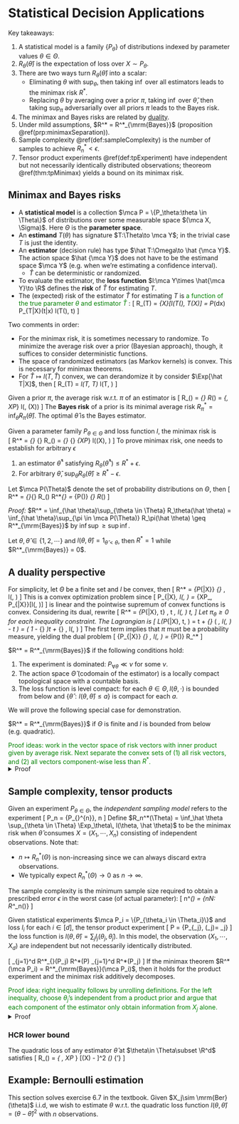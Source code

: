 # Statistical Decision Applications 

Key takeaways:

1. A statistical model is a family $\{P_\theta\}$ of distributions indexed 
    by parameter values $\theta \in \Theta$. 
2. $R_\theta(\hat \theta)$ is the expectation of loss over $X\sim P_\theta$. 
3. There are two ways turn $R_\theta(\hat\theta)$ into a scalar: 
    - Eliminating $\theta$ with $\sup_\theta$, then taking $\inf$ 
    over all estimators leads to the minimax risk $R^*$. 
    - Replacing $\theta$ by averaging over a prior $\pi$, 
    taking $\inf$ over $\hat \theta$, then taking $\sup_\pi$ adversarially 
    over all priors $\pi$ leads to the Bayes risk. 
4. The minimax and Bayes risks are related by [duality](minimaxDual). 
5. Under mild assumptions, $R^* = R^*_{\mrm{Bayes}}$ 
    (proposition \@ref(prp:minimaxSeparation)). 
6. Sample complexity \@ref(def:sampleComplexity) is the number of samples 
    to achieve $R^*_n< \epsilon$. 
7. Tensor product experiments \@ref(def:tpExperiment) 
    have independent but not necessarily identically distributed observations; 
    theoreom \@ref(thm:tpMinimax) yields a bound on its minimax risk. 
    

## Minimax and Bayes risks {-}

- A **statistical model** is a collection 
    $\mca P = \{P_\theta:\theta \in \Theta\}$ of distributions 
    over some measurable space $(\mca X, \Sigma)$. 
    Here $\Theta$ is the **parameter space**. 
- An **estimand** $T(\theta)$ has signature $T:\Theta\to \mca Y$; 
    in the trivial case $T$ is just the identity. 
- An **estimator** (decision rule) has type $\hat T:\Omega\to \hat {\mca Y}$. 
    The action space $\hat {\mca Y}$ does not have to be 
    the estimand space $\mca Y$ (e.g. when we're estimating a confidence interval). 
    - $\hat T$ can be deterministic or randomized. 
- To evaluate the estimator, the **loss function** $l:\mca Y\times \hat{\mca Y}\to \R$ 
    defines the **risk** of $\hat T$ for estimating $T$. 
- The (expected) risk of the estimator $\hat T$ for estimating $T$ is 
    <span style="color:green">a function of the true parameter $\theta$ 
    and estimator $\hat T$ </span>: 
\[ 
    R_\theta(\hat T) 
    = \Exp_{X\sim \theta}[l(T(\theta), \hat T(X)] 
    = \int P_\theta(dx) P_{\hat T|X}(\hat t|x) l(T(\theta), \hat t)
\] 

Two comments in order: 

- For the minimax risk, it is sometimes necessary to 
randomize. To minimize the average risk over a prior (Bayesian approach), 
though, it suffices to consider deterministic functions. 
- The space of randomized estimators (as Markov kernels) is convex. 
This is necessary for minimax theorems. 
- For $\hat T\mapsto l(T, \hat T)$ convex, we can derandomize 
    it by consider $\Exp[\hat T|X]$, then 
    \[ 
        R_\theta(\hat T) = \Exp_\theta l(T, \hat T) \geq 
        \Exp_\theta l(T, \Exp[\hat T|X])
    \] 

:::{.definition name="Bayes risk"}
Given a prior $\pi$, the average risk w.r.t. $\pi$ 
of an estimator is 
\[ 
    R_\pi(\hat \theta) 
    = \Exp_{\theta \sim \pi} R_\theta(\hat \theta) 
    = \Exp_{\theta \sim \pi, X\sim P_\theta} l(\theta, \hat \theta(X))
\] 
The **Bayes risk** of a prior is its minimal average risk 
$R_\pi^* = \inf_{\hat \theta} R_\pi(\hat \theta)$. 
The optimal $\hat \theta$ is the Bayes estimator. 
:::

:::{.definition name="minimax risk"}
Given a parameter family $P_{\theta\in \Theta}$ and 
loss function $l$, the minimax risk is  
\[ 
    R^* = \inf_{\hat \theta} \sup_{\theta \in \Theta} 
    R_\theta(\hat \theta) 
    = \inf_{\hat \theta} \sup_{\theta \in \Theta} 
    \Exp_{X\sim P_\theta} l(\hat \theta(X), \theta)
\] 
To prove minimax risk, one needs to establish for arbitrary $\epsilon$ 

1. an estimator $\hat \theta^*$ satisfying 
    $R_\theta(\hat \theta^*)\leq R^*+\epsilon$. 
2. For arbitrary $\hat \theta$, 
    $\sup_{\theta} R_\theta(\hat \theta)\geq R^*-\epsilon$. 
:::


:::{.theorem name="duality between minimax and Bayes risk"}
Let $\mca P(\Theta)$ denote the set of probability distributions 
on $\Theta$, then 
\[ 
    R^* = \inf_{\hat \theta}\sup_{\theta \in \Theta} R_\theta(\hat \theta)
    \geq R^*_{\mrm{Bayes}} 
    = \sup_{\pi \in \mca P(\theta)} \inf_{\hat \theta} 
    R_\pi(\hat \theta)
\] 
:::
_Proof:_ $R^* = \inf_{\hat \theta}\sup_{\theta \in \Theta} R_\theta(\hat \theta)
= \inf_{\hat \theta}\sup_{\pi \in \mca P(\Theta)} R_\pi(\hat \theta)
\geq R^*_{\mrm{Bayes}}$ by $\inf\sup \geq \sup\inf$. 

:::{.example name="strict inequality"}
Let $\theta, \hat \theta \in \{1, 2, \cdots\}$ and 
$l(\theta, \hat \theta) = 1_{\hat \theta < \theta}$, then 
$R^* = 1$ while $R^*_{\mrm{Bayes}} = 0$. 
:::

## A duality perspective {#minimaxDual -}

For simplicity, let $\Theta$ be a finite set and $l$ be convex, then 
\[ 
    R^* = \min_{P_{\hat \theta|X}} \max_{\theta \in \Theta} 
    \Exp_\theta \, l(\theta, \hat \theta)
\] 
This is a convex optimization problem since 
\[ 
    P_{\hat \theta|X}\mapsto \Exp_\theta \, l(\theta, \hat \theta)
    = \Exp_{X\sim P_\theta, \hat \theta\sim 
    P_{\hat \theta|X}}[l(\theta, \hat \theta)]
\] 
is linear and the pointwise supremum of convex functions is convex. 
Considering its dual, rewrite 
\[ 
    R^* = \min_{P_{\hat \theta|X}, t} \, t\quad \text{s.t. } 
    \Exp_\theta\, l(\theta, \hat \theta) \leq t, \quad \forall \theta \in \Theta 
\] 
Let $\pi_\theta\geq 0$ for each inequality constraint. 
The Lagrangian is 
\[ 
    \mca L(P_{\hat \theta|X}, t, \pi) 
    = t + \sum_{\theta \in \Theta} \pi_\theta\cdot \left(
        \Exp_\theta\, l(\theta, \hat \theta) - t 
    \right) = \left(
        1 - \sum_{\theta \in \Theta} \pi_\theta 
    \right)t + \sum_{\theta \in \Theta} \pi_\theta \Exp_\theta\, l(\theta, \hat \theta)
\] 
The first term implies that $\pi$ must be a probability measure, 
yielding the dual problem 
\[ 
    \max_\pi \min_{P_{\hat \theta|X}} 
    \sum_{\theta \in \Theta} \pi_\theta \Exp_\theta\, l(\theta, \hat \theta)
    = \max_{\pi \in \mca P(\Theta)} R_\pi^*
\] 

:::{.theorem name="general minimax equality"}
$R^* = R^*_{\mrm{Bayes}}$ if the following conditions hold: 

1. The experiment is dominated: $P_{\forall \theta} \ll \nu$ for some $\nu$. 
2. The action space $\hat \Theta$ (codomain of the estimator) 
    is a locally compact topological space with a countable basis. 
3. The loss function is level compact: for each $\theta\in \Theta, l(\theta, \cdot)$
    is bounded from below and $\{\hat \theta:l(\theta, \hat \theta)\leq a\}$ 
    is compact for each $a$. 
:::

We will prove the following special case for demonstration. 

:::{.proposition #minimaxSeparation name="special minimax equality"}
$R^* = R^*_{\mrm{Bayes}}$ if 
$\Theta$ is finite and $l$ is bounded from below (e.g. quadratic). 
:::
<span style="color:green">
Proof ideas: work in the vector space of risk vectors 
with inner product given by average risk. Next 
separate the convex sets of (1) all risk vectors, and (2) 
all vectors component-wise less than $R^*$.  
</span>
<details>
<summary>Proof</summary>
- First consider the edge case $R^*=\infty \iff R^*_{\mrm{Bayes}} = \infty$; 
this is established by considering the uniform prior $\pi$ on $\Theta$. 
- Next consider $R^*<\infty$. Given an estimator $\hat \theta$, denote its 
risk vector $R(\hat \theta)_\theta = \Exp_{X\sim P_\theta} l(\theta, \hat \theta)$ 
with components in $\theta$. 
- The average risk is given by the inner product $\la R(\hat \theta), \pi\ra$. 
- Define the set $S$ of all possible risk vectors for randomized estimators; 
Note that $S$ is convex because linear interpolations of risk vectors 
are given by mixtures of their corresponding random estimators. 
- The set $T=\{t\in R^\Theta: t_{\forall \theta} < R^*\}$ 
is convex, and $S\cap T=\emptyset$ since for every valid estimator at 
least one component achieves $R^*$. 
- By the hyperplane separation theorem, there exists $\pi \in R^\Theta$ 
    and $c\in \R$ such that \inf_{s\in S}\la \pi, s\ra \geq c\geq \sup_{t\in T}\la \pi, t\ra$. 
    Now $\pi$ must be componentwise positive else $\sup_{t\in T}\la \pi, t\ra = \infty$, 
    so w.l.o.g. $\pi$ is a probability vector. 
- Thus we have established $R^*_{\mrm{Bayes}} \geq R_\pi^* \geq R^*$. 
</details>

## Sample complexity, tensor products {-}

Given an experiment $P_{\theta\in \Theta}$, the _independent sampling model_ 
refers to the experiment 
\[ 
    \mca P_n = \{P_{\theta \in \Theta}^{\otimes n}\}, \quad n\geq 1 
\] 
Define $R_n^*(\Theta) = \inf_\hat \theta \sup_{\theta \in \Theta} \Exp_\theta\, l(\theta, \hat \theta)$
to be the minimax risk when $\hat \theta$ consumes 
$X=(X_1, \cdots, X_n)$ consisting of independent observations. Note that: 

- $n\mapsto R_n^*(\Theta)$ is non-increasing since we can always discard extra observations. 
- We typically expect $R_n^*(\Theta)\to 0$ as $n\to \infty$. 

:::{.definition #sampleComplexity name="sample complexity"}
The sample complexity is the minimum sample size required to obtain a prescribed 
error $\epsilon$ in the worst case (of actual parameter): 
\[ 
    n^*(\epsilon) = \min\{n\in \mbb N: R^*_n(\Theta)\leq \epsilon\} 
\] 
:::

:::{.definition #tpExperiment name="tensor product experiment"}
Given statistical experiments $\mca P_i = \{P_{\theta_i \in \Theta_i}\}$ 
and loss $l_i$ for each $i\in [d]$, the tensor product experiment 
\[ 
    \mca P = \left\{\prod P_{\theta_j}, \quad 
    (\theta_j)\in \Theta = \prod \Theta_j\right\}
\] 
the loss function is $l(\theta, \hat \theta) = \sum_j l_j(\theta_j, \hat \theta_j)$. 
In this model, the observation $(X_1, \cdots, X_d)$ are independent but not 
necessarily identically distributed. 
:::

:::{.theorem #tpMinimax name="minimax risk of tensor product"}
\[ 
    \sum_{j=1}^d R^*_{\mrm{Bayes}}(\mca P_j) \leq R^*(\mca P) 
    \leq \sum_{j=1}^d R^*(\mca P_j)
\] 
If the minimax theorem $R^*(\mca P_i) = R^*_{\mrm{Bayes}}(\mca P_i)$, 
then it holds for the product experiment and the minimax risk additively 
decomposes. 
:::
<span style="color:green">
Proof idea: right inequality follows by unrolling definitions. 
For the left inequality, choose $\theta_j$'s independent from a 
product prior and argue that each component of the estimator only 
obtain information from $X_j$ alone. 
</span>
<details>
<summary>Proof</summary>
For the right inequality, choose $\hat \theta^* = (\hat \theta_j^*)$ 
to be the component minimax estimators without considering any other observations. 
For the left inequality, consider for each $(\pi_j)$ a product prior 
$\pi = \prod \pi_j$; under this prior, _both $\theta_j$'s and $X_j$'s are independent._
For any component $\hat \theta_j = \hat \theta_j(X, U_j)$ of any randomized 
estimator $\hat \theta$, the non-$X_j$ components $(U_j, X_{\bar j})$ 
by independence can be viewed as a randomized estimator based on $X_i$ alone 
(all other $X_{\bar j}$'s do not yield any information about $\theta_j$ by independence 
of $\theta$'s). Thus its average risk satisfies 
$R_{\pi_j}(\hat \theta_j) \geq R^*_{\pi_j}$. 
Take supremum over all $\pi_j$ and sum over $j$ to obtain the left inequality. 
</details>


### HCR lower bound {-}

:::{.theorem #hcrBound name="HCR lower bound"}
The quadratic loss of any estimator $\hat \theta$ at 
$\theta\in \Theta\subset \R^d$ satisfies 
\[ 
    R_\theta(\hat \theta) = \Exp_{
        \theta, X\sim P_\theta 
    } [\hat \theta(X) - \theta]^2 
    \geq \var_\theta(\hat \theta) \geq 
    \sup_{\theta'\neq \theta} \df{
        (\Exp_\theta \hat \theta - \Exp_{\theta'} \hat \theta)^2
    }{\chi^2(P_{\theta'} \| P_\theta)}
\] 
:::

## Example: Bernoulli estimation {-}

This section solves exercise 6.7 in the textbook. 
Given $X_j\sim \mrm{Ber}(\theta)$ i.i.d, we wish 
to estimate $\theta$ w.r.t. the quadratic 
loss function $l(\theta, \hat \theta) = (\theta - \hat \theta)^2$
with $n$ observations. 

